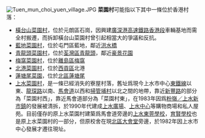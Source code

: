 [[File:Tuen_mun_choi_yuen_village.JPG|thumb]]
'''菜園村'''可能指以下其中一條位於香港村落：
*[[橫台山菜園村|橫台山菜園村]]，位於元朗區石崗，因興建[[廣深港高速鐵路香港段|廣深港高速鐵路香港段]]車輛基地而需全村搬遷，而拆卸橫台山菜園村曾引起相當大的爭議和反抗。
*[[藍地菜園村|藍地菜園村]]，位於屯門區藍地，鄰近[[洪水橋|洪水橋]]
*[[青龍頭菜園村|青龍頭菜園村]]，位於[[荃灣區|荃灣區]][[青龍頭|青龍頭]]，鄰近[[豪景花園|豪景花園]]
*[[梅窩菜園村|梅窩菜園村]]，位於[[離島區|離島區]][[梅窩|梅窩]]
*[[北港菜園村|北港菜園村]]，位於[[西貢區|西貢區]]北港
*[[蓮塘尾菜園|蓮塘尾菜園]]，位於[[北區_(香港)|北區]][[蓮塘尾|蓮塘尾]]
*[[上水菜園村|上水菜園村]]，是一條已經消失的寮屋村落，舊址爲現今上水市中心[[東鐵線|東鐵線]]以東、[[龍琛路|龍琛路]]以南、[[馬會道|馬會道]]以西和[[掃管埔村|掃管埔村]]以北之間的地帶，靠近[[新豐路|新豐路]]的部分為「菜園村西」，靠近馬會道部分為「菜園村東」，在1983年因爲[[粉嶺／上水新市鎮|粉嶺／上水新市鎮]]的發展被清拆，於1990年代建成[[上水廣場|上水廣場]]、[[上水中心|上水中心]]等購物商場和私人屋苑。目前僅存的原上水菜園村建築爲馬會道旁邊的[[上水東莞學校|上水東莞學校]]，[[育賢學校|育賢學校]]也是原上水菜園村的一部分，但原校舍在現[[北區大會堂|北區大會堂]]旁邊，於1982年因上水市中心發展才遷往現址。

{{disambig|H菜園村|Cat=三字中国村名消歧义}}